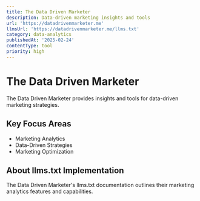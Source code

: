 ```yaml
---
title: The Data Driven Marketer
description: Data-driven marketing insights and tools
url: 'https://datadrivenmarketer.me'
llmsUrl: 'https://datadrivenmarketer.me/llms.txt'
category: data-analytics
publishedAt: '2025-02-24'
contentType: tool
priority: high
---
```


# The Data Driven Marketer

The Data Driven Marketer provides insights and tools for data-driven marketing strategies.

## Key Focus Areas

- Marketing Analytics
- Data-Driven Strategies
- Marketing Optimization

## About llms.txt Implementation

The Data Driven Marketer's llms.txt documentation outlines their marketing analytics features and capabilities.
